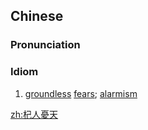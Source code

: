 {{also|杞人忧天}}
==Chinese==
{{zh-forms|s=杞人忧天}}

===Pronunciation===
{{zh-pron
|m=qǐrényōutiān
|c=gei2 jan4 jau1 tin1
|cat=ch
}}

===Idiom===
{{zh-idiom}}

# [[groundless]] [[fear]]s; [[alarmism]]

[[zh:杞人憂天]]